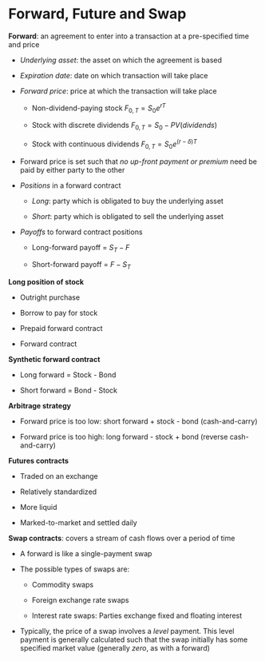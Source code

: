 # Forward, Future and Swap

**Forward**: an agreement to enter into a transaction at a pre-specified time and price

- *Underlying asset*: the asset on which the agreement is based

- *Expiration date*: date on which transaction will take place

- *Forward price*: price at which the transaction will take place

  - Non-dividend-paying stock $F_{0,T}=S_0e^{rT}$
  
  - Stock with discrete dividends $F_{0,T}=S_0-PV(dividends)$
  
  - Stock with continuous dividends $F_{0,T}=S_0e^{(r-\delta)T}$

- Forward price is set such that *no up-front payment or premium* need be paid by either
party to the other

- *Positions* in a forward contract

  - *Long*: party which is obligated to buy the underlying asset
  
  - *Short*: party which is obligated to sell the underlying asset

- *Payoffs* to forward contract positions

  - Long-forward payoff = $S_T-F$
  
  - Short-forward payoff = $F-S_T$

**Long position of stock**

- Outright purchase

- Borrow to pay for stock

- Prepaid forward contract

- Forward contract

**Synthetic forward contract**

- Long forward = Stock - Bond

- Short forward = Bond - Stock

**Arbitrage strategy**

- Forward price is too low: short forward + stock - bond (cash-and-carry)

- Forward price is too high: long forward - stock + bond (reverse cash-and-carry)

**Futures contracts**

- Traded on an exchange

- Relatively standardized

- More liquid

- Marked-to-market and settled daily

**Swap contracts**: covers a stream of cash flows over a period of time

- A forward is like a single-payment swap

- The possible types of swaps are:

  - Commodity swaps
  
  - Foreign exchange rate swaps

  - Interest rate swaps: Parties exchange fixed and floating interest

- Typically, the price of a swap involves a *level* payment. This level payment is generally calculated such that the swap initially has some specified market value (generally *zero*, as with a forward)


